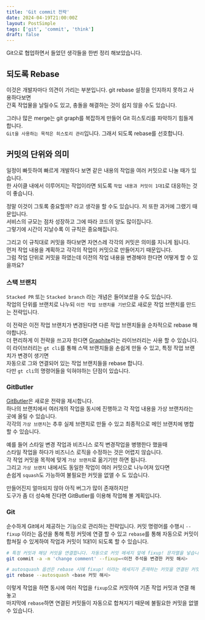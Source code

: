 ```yaml
---
title: 'Git commit 전략'
date: 2024-04-19T21:00:00Z
layout: PostSimple
tags: ['git', 'commit', 'think']
draft: false
---
```


Git으로 협업하면서 들었던 생각들을 한번 정리 해보았습니다.

## 되도록 Rebase

이것은 개발자마다 의견이 가리는 부분입니다. git rebase 설정을 인지하지 못하고 사용하다보면  
간혹 작업물을 날릴수도 있고, 충돌을 해결하는 것이 쉽지 않을 수도 있습니다.

그러나 많은 merge는 git graph를 복잡하게 만들어 Git 히스토리를 파악하기 힘들게 합니다.  
`Git을 사용하는 목적은 히스토리 관리`입니다. 그래서 되도록 rebase를 선호합니다.

## 커밋의 단위와 의미

일정이 빠듯하여 빠르게 개발하다 보면 같은 내용의 작업을 여러 커밋으로 나눌 때가 있습니다.  
한 사이클 내에서 이루어지는 작업이라면 되도록 `작업 내용과 커밋이 1대1`로 대응하는 것이 좋습니다.

정말 이것이 그토록 중요할까? 라고 생각을 할 수도 있습니다. 저 또한 과거에 그랬기 때문입니다.  
서비스의 규모는 점차 성장하고 그에 따라 코드의 양도 많이집니다.  
그렇기에 시간이 지날수록 이 규칙은 중요해집니다.

그리고 이 규칙대로 커밋을 하다보면 자연스레 각각의 커밋은 의미를 지니게 됩니다.  
먼저 작업 내용을 계획하고 각각의 작업이 커밋으로 만들어지기 때문입니다.  
그럼 작업 단위로 커밋을 하였는데 이전의 작업 내용을 변경해야 한다면 어떻게 할 수 있을까요?

### 스택 브랜치

`Stacked PR` 또는 `Stacked branch` 라는 개념은 들어보셨을 수도 있습니다.  
작업의 단위를 브랜치로 나누되 `이전 작업 브랜치를 기반`으로 새로운 작업 브랜치를 만드는 전략입니다.

이 전략은 이전 작업 브랜치가 변경된다면 다른 작업 브랜치들을 순차적으로 rebase 해야합니다.  
더 편리하게 이 전략을 쓰고자 한다면 [Graphite](https://graphite.dev/)라는 라이브러리는 사용 할 수 있습니다.  
이 라이브러리는 `gt cli`를 통해 스택 브랜치들을 손쉽게 만들 수 있고, 특정 작업 브랜치가 변경이 생기면  
자동으로 그와 연결되어 있는 작업 브랜치들을 rebase 합니다.  
다만 `gt cli`의 명령어들을 익혀야하는 단점이 있습니다.

### GitButler

[GitButler](https://gitbutler.com/)은 새로운 전략을 제시합니다.  
하나의 브랜치에서 여러개의 작업을 동시에 진행하고 각 작업 내용을 가상 브랜치라는 곳에 올릴 수 있습니다.  
각각의 `가상 브랜치`는 추후 실제 브랜치로 만들 수 있고 최종적으로 메인 브랜치에 병합 할 수 있습니다.

예를 들어 스타일 변경 작업과 비즈니스 로직 변경작업을 병행한다 했을때  
스타일 작업을 하다가 비즈니스 로직을 수정하는 것은 어렵지 않습니다.  
각 작업 커밋을 목적에 맞게 `가상 브랜치`로 옮기기만 하면 됩니다.  
그리고 `가상 브랜치` 내에서도 동일한 작업이 여러 커밋으로 나누어져 있다면  
손쉽게 `squash`도 가능하여 불필요한 커밋을 없앨 수 도 있습니다.

만들어진지 얼마되지 않아 아직 버그가 많이 존재하지만  
도구가 좀 더 성숙해 진다면 GitButler를 이용해 작업해 볼 계획입니다.

### Git

순수하게 Git에서 제공하는 기능으로 관리하는 전략입니다. 커밋 명령어를 수행시 `--fixup` 이라는 옵션을 통해 특정 커밋에 연결 할 수 있고
`rebase`를 통해 자동으로 커밋이 합쳐질 수 있게하여 작업과 커밋이 1대1이 되도록 할 수 있습니다.

```bash
# 특정 커밋과 해당 커밋을 연결합니다. 자동으로 커밋 메세지 앞에 fixup! 문자열을 넣습니다.
git commit -a -m 'change comment' --fixup=<이전 주석을 변경한 커밋 해시>

# autosquash 옵션은 rebase 시에 fixup! 이라는 메세지가 존재하는 커밋을 연결된 커밋과 자동으로 합칩니다.
git rebase --autosquash <base 커밋 해시>
```

이렇게 작업을 하면 동시에 여러 작업을 `fixup`으로 커밋하여 기존 작업 커밋과 연결 해놓고  
마지막에 `rebase`하면 연결된 커밋들이 자동으로 합쳐지기 때문에 불필요한 커밋을 없앨 수 있습니다.
